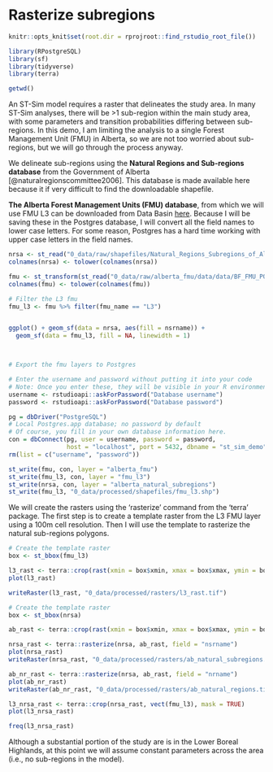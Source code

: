 # Rasterize subregions 

```r

knitr::opts_knit$set(root.dir = rprojroot::find_rstudio_root_file())

library(RPostgreSQL)
library(sf)
library(tidyverse)
library(terra)

getwd()

```


An ST-Sim model requires a raster that delineates the study area. In many ST-Sim analyses, there will be >1 sub-region within the main study area, with some parameters and transition probabilities differing between sub-regions. In this demo, I am limiting the analysis to a single Forest Management Unit (FMU) in Alberta, so we are not too worried about sub-regions, but we will go through the process anyway. 

We delineate sub-regions using the **Natural Regions and Sub-regions database** from the Government of Alberta [@naturalregionscommittee2006]. This database is made available here because it if very difficult to find the downloadable shapefile.   

**The Alberta Forest Management Units (FMU) database**, from which we will use FMU L3 can be downloaded from Data Basin [here](https://databasin.org/datasets/606eb8aad3ec4d4fb1406d0159d15280/). Because I will be saving these in the Postgres database, I will convert all the field names to lower case letters. For some reason, Postgres has a hard time working with upper case letters in the field names. 

```r
nrsa <- st_read("0_data/raw/shapefiles/Natural_Regions_Subregions_of_Alberta/Natural_Regions_Subregions_of_Alberta.shp")
colnames(nrsa) <- tolower(colnames(nrsa))

fmu <- st_transform(st_read("0_data/raw/alberta_fmu/data/data/BF_FMU_POLYGON_10TM/BF_FMU_POLYGON_10TM.shp"), crs = 3400)
colnames(fmu) <- tolower(colnames(fmu))

# Filter the L3 fmu 
fmu_l3 <- fmu %>% filter(fmu_name == "L3")


ggplot() + geom_sf(data = nrsa, aes(fill = nsrname)) +
  geom_sf(data = fmu_l3, fill = NA, linewidth = 1)



# Export the fmu layers to Postgres  

# Enter the username and password without putting it into your code
# Note: Once you enter these, they will be visible in your R environment, so I remove them after connecting to the database
username <- rstudioapi::askForPassword("Database username")
password <- rstudioapi::askForPassword("Database password")

pg = dbDriver("PostgreSQL")
# Local Postgres.app database; no password by default
# Of course, you fill in your own database information here.
con = dbConnect(pg, user = username, password = password,
                host = "localhost", port = 5432, dbname = "st_sim_demo")
rm(list = c("username", "password"))

st_write(fmu, con, layer = "alberta_fmu")
st_write(fmu_l3, con, layer = "fmu_l3") 
st_write(nrsa, con, layer = "alberta_natural_subregions") 
st_write(fmu_l3, "0_data/processed/shapefiles/fmu_l3.shp") 

```


We will create the rasters using the 'rasterize' command from the 'terra' package. The first step is to create a template raster from the L3 FMU layer using a 100m cell resolution. Then I will use the template to rasterize the natural sub-regions polygons. 

```r
# Create the template raster
box <- st_bbox(fmu_l3)

l3_rast <- terra::crop(rast(xmin = box$xmin, xmax = box$xmax, ymin = box$ymin, ymax = box$ymax, crs = crs(fmu), resolution = 100, vals = 1), vect(fmu_l3), mask = TRUE)
plot(l3_rast)

writeRaster(l3_rast, "0_data/processed/rasters/l3_rast.tif")

```


```r
# Create the template raster
box <- st_bbox(nrsa)

ab_rast <- terra::crop(rast(xmin = box$xmin, xmax = box$xmax, ymin = box$ymin, ymax = box$ymax, crs = crs(fmu), resolution = 100, vals = 1), vect(nrsa), mask = TRUE)

nrsa_rast <- terra::rasterize(nrsa, ab_rast, field = "nsrname")
plot(nrsa_rast)
writeRaster(nrsa_rast, "0_data/processed/rasters/ab_natural_subregions.tif")

ab_nr_rast <- terra::rasterize(nrsa, ab_rast, field = "nrname")
plot(ab_nr_rast)
writeRaster(ab_nr_rast, "0_data/processed/rasters/ab_natural_regions.tif") 

l3_nrsa_rast <- terra::crop(nrsa_rast, vect(fmu_l3), mask = TRUE)
plot(l3_nrsa_rast)

freq(l3_nrsa_rast)

```

Although a substantial portion of the study are is in the Lower Boreal Highlands, at this point we will assume constant parameters across the area (i.e., no sub-regions in the model). 




